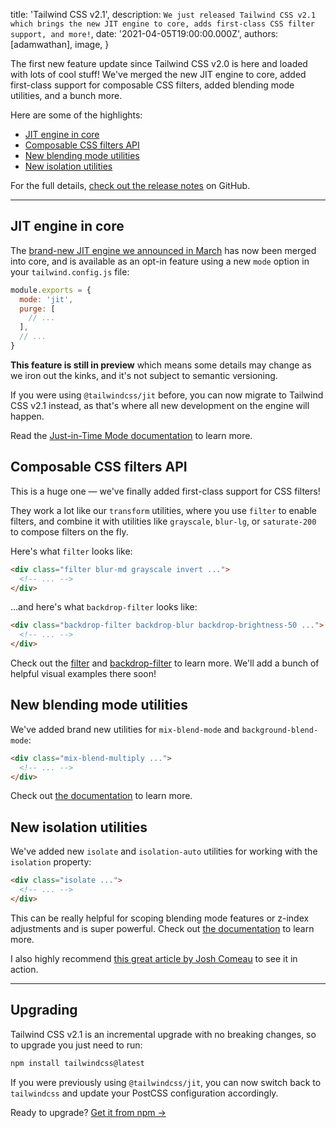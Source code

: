 
  title: 'Tailwind CSS v2.1',
  description: `We just released Tailwind CSS v2.1 which brings the new JIT engine to core, adds first-class CSS filter support, and more!`,
  date: '2021-04-05T19:00:00.000Z',
  authors: [adamwathan],
  image,
}

The first new feature update since Tailwind CSS v2.0 is here and loaded with lots of cool stuff! We've merged the new JIT engine to core, added first-class support for composable CSS filters, added blending mode utilities, and a bunch more.

Here are some of the highlights:

- [JIT engine in core](#jit-engine-in-core)
- [Composable CSS filters API](#new-filter-and-backdrop-filter-utilities)
- [New blending mode utilities](#new-blending-mode-utilities)
- [New isolation utilities](#new-isolation-utilities)

For the full details, [check out the release notes](https://github.com/tailwindlabs/tailwindcss/releases/tag/v2.1.0) on GitHub.

---

<a name="jit-engine-in-core"></a>

## JIT engine in core

The [brand-new JIT engine we announced in March](https://blog.tailwindcss.com/just-in-time-the-next-generation-of-tailwind-css) has now been merged into core, and is available as an opt-in feature using a new `mode` option in your `tailwind.config.js` file:

```js {{ filename: 'tailwind.config.js' }}
module.exports = {
  mode: 'jit',
  purge: [
    // ...
  ],
  // ...
}
```

**This feature is still in preview** which means some details may change as we iron out the kinks, and it's not subject to semantic versioning.

If you were using `@tailwindcss/jit` before, you can now migrate to Tailwind CSS v2.1 instead, as that's where all new development on the engine will happen.

Read the [Just-in-Time Mode documentation](/docs/just-in-time-mode) to learn more.

<a name="new-filter-and-backdrop-filter-utilities"></a>

## Composable CSS filters API

This is a huge one — we've finally added first-class support for CSS filters!

They work a lot like our `transform` utilities, where you use `filter` to enable filters, and combine it with utilities like `grayscale`, `blur-lg`, or `saturate-200` to compose filters on the fly.

Here's what `filter` looks like:

```html
<div class="filter blur-md grayscale invert ...">
  <!-- ... -->
</div>
```

...and here's what `backdrop-filter` looks like:

```html
<div class="backdrop-filter backdrop-blur backdrop-brightness-50 ...">
  <!-- ... -->
</div>
```

Check out the [filter](/docs/filter) and [backdrop-filter](/docs/backdrop-filter) to learn more. We'll add a bunch of helpful visual examples there soon!

<a name="new-blending-mode-utilities"></a>

## New blending mode utilities

We've added brand new utilities for `mix-blend-mode` and `background-blend-mode`:

```html
<div class="mix-blend-multiply ...">
  <!-- ... -->
</div>
```

Check out [the documentation](/docs/mix-blend-mode) to learn more.

<a name="new-isolation-utilities"></a>

## New isolation utilities

We've added new `isolate` and `isolation-auto` utilities for working with the `isolation` property:

```html
<div class="isolate ...">
  <!-- ... -->
</div>
```

This can be really helpful for scoping blending mode features or z-index adjustments and is super powerful. Check out [the documentation](/docs/isolation) to learn more.

I also highly recommend [this great article by Josh Comeau](https://www.joshwcomeau.com/css/stacking-contexts/#airtight-abstractions-with-isolation) to see it in action.

---

## Upgrading

Tailwind CSS v2.1 is an incremental upgrade with no breaking changes, so to upgrade you just need to run:

```bash
npm install tailwindcss@latest
```

If you were previously using `@tailwindcss/jit`, you can now switch back to `tailwindcss` and update your PostCSS configuration accordingly.

Ready to upgrade? <a href="https://npmjs.com/tailwindcss">Get it from npm →</a>
